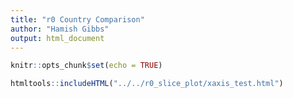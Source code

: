 ```yaml
---
title: "r0 Country Comparison"
author: "Hamish Gibbs"
output: html_document
---
```


```r
knitr::opts_chunk$set(echo = TRUE)
```

```r
htmltools::includeHTML("../../r0_slice_plot/xaxis_test.html")
```

